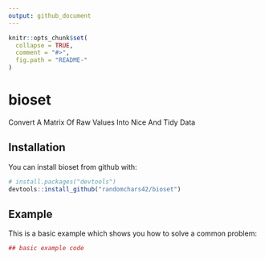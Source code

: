 ```yaml
---
output: github_document
---
```


<!-- README.md is generated from README.Rmd. Please edit that file -->

```r
knitr::opts_chunk$set(
  collapse = TRUE,
  comment = "#>",
  fig.path = "README-"
)
```

# bioset

Convert A Matrix Of Raw Values Into Nice And Tidy Data

## Installation

You can install bioset from github with:

```r
# install.packages("devtools")
devtools::install_github("randomchars42/bioset")
```

## Example

This is a basic example which shows you how to solve a common problem:

```r
## basic example code
```

